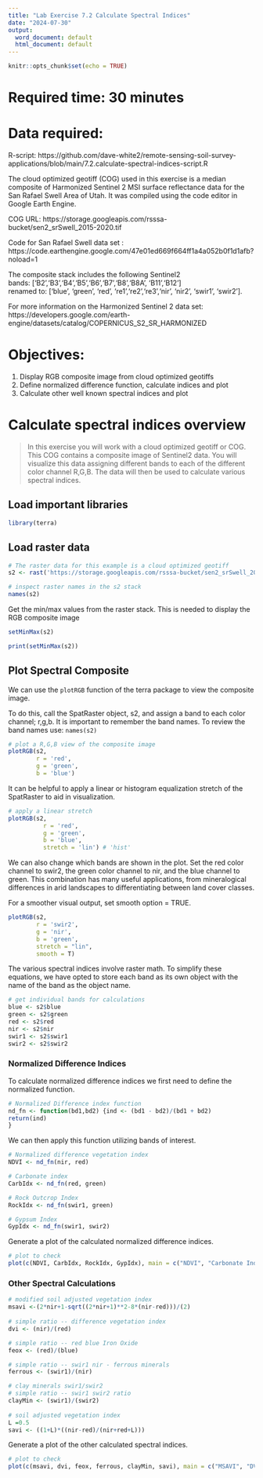 ```yaml
---
title: "Lab Exercise 7.2 Calculate Spectral Indices"
date: "2024-07-30"
output:
  word_document: default
  html_document: default
---
```


```r
knitr::opts_chunk$set(echo = TRUE)
```

# Required time: 30 minutes

# Data required:
 R-script: https://github.com/dave-white2/remote-sensing-soil-survey-applications/blob/main/7.2.calculate-spectral-indices-script.R
  
 The cloud optimized geotiff (COG) used in this exercise is a median composite of Harmonized Sentinel 2 MSI surface reflectance data for the San Rafael Swell Area of Utah. It was compiled using the code editor in Google Earth Engine. 
  
 COG URL: https://storage.googleapis.com/rsssa-bucket/sen2_srSwell_2015-2020.tif  
  
 Code for San Rafael Swell data set : https://code.earthengine.google.com/47e01ed669f664ff1a4a052b0f1d1afb?noload=1  

  
The composite stack includes the following Sentinel2  
bands:      ['B2','B3','B4','B5','B6','B7','B8','B8A', 'B11','B12']   
renamed to: ['blue', 'green', 'red', 're1','re2','re3','nir', 'nir2', 'swir1', 'swir2'].    

  
For more information on the Harmonized Sentinel 2 data set: https://developers.google.com/earth-engine/datasets/catalog/COPERNICUS_S2_SR_HARMONIZED  

  

# Objectives:
 1. Display RGB composite image from cloud optimized geotiffs
 2. Define normalized difference function, calculate indices and plot 
 3. Calculate other well known spectral indices and plot  
  
# Calculate spectral indices overview
>In this exercise you will work with a cloud optimized geotiff or COG. This COG contains a composite image of Sentinel2 data. You will visualize this data assigning different bands to each of the different color channel R,G,B. The data will then be used to calculate various spectral indices. 

  
## Load important libraries
```r
library(terra)
```

## Load raster data
```r
# The raster data for this example is a cloud optimized geotiff
s2 <- rast('https://storage.googleapis.com/rsssa-bucket/sen2_srSwell_2015-2020.tif')

# inspect raster names in the s2 stack
names(s2)
```

Get the min/max values from the raster stack. This is needed to display the RGB composite image
```r
setMinMax(s2)
```


```r
print(setMinMax(s2))
```


## Plot Spectral Composite
We can use the `plotRGB` function of the terra package to view the composite image. 

To do this, call the SpatRaster object, s2, and assign a band to each color channel; r,g,b. It is important to remember the band names. To review the band names use: `names(s2)`  


```r
# plot a R,G,B view of the composite image
plotRGB(s2,
        r = 'red',
        g = 'green',
        b = 'blue')
```



It can be helpful to apply a linear or histogram equalization stretch of the SpatRaster to aid in visualization.
```r
# apply a linear stretch
plotRGB(s2,
          r = 'red',
          g = 'green',
          b = 'blue',
          stretch = 'lin') # 'hist'
```




We can also change which bands are shown in the plot. Set the red color channel to swir2, the green color channel to nir, and the blue channel to green. This combination has many useful applications, from mineralogical differences in arid landscapes to differentiating between land cover classes.

For a smoother visual output, set smooth option = TRUE.
```r
plotRGB(s2,
        r = 'swir2',
        g = 'nir',
        b = 'green',
        stretch = "lin",
        smooth = T)
```


The various spectral indices involve raster math. To simplify these equations, we have opted to store each band as its own object with the name of the band as the object name.
```r
# get individual bands for calculations
blue <- s2$blue
green <- s2$green
red <- s2$red
nir <- s2$nir
swir1 <- s2$swir1
swir2 <- s2$swir2
```


### Normalized Difference Indices
To calculate normalized difference indices we first need to define the normalized function.
```r
# Normalized Difference index function
nd_fn <- function(bd1,bd2) {ind <- (bd1 - bd2)/(bd1 + bd2)
return(ind)
}
```


We can then apply this function utilizing bands of interest.
```r
# Normalized difference vegetation index
NDVI <- nd_fn(nir, red)

# Carbonate index
CarbIdx <- nd_fn(red, green) 

# Rock Outcrop Index
RockIdx <- nd_fn(swir1, green)

# Gypsum Index
GypIdx <- nd_fn(swir1, swir2)
```

Generate a plot of the calculated normalized difference indices.
```r
# plot to check
plot(c(NDVI, CarbIdx, RockIdx, GypIdx), main = c("NDVI", "Carbonate Index", "RockOutcrop", "Gypsum Index"))
```


### Other Spectral Calculations
```r
# modified soil adjusted vegetation index
msavi <-(2*nir+1-sqrt((2*nir+1)**2-8*(nir-red)))/(2)
  
# simple ratio -- difference vegetation index
dvi <- (nir)/(red)

# simple ratio -- red blue Iron Oxide
feox <- (red)/(blue)

# simple ratio -- swir1 nir - ferrous minerals
ferrous <- (swir1)/(nir)

# clay minerals swir1/swir2
# simple ratio -- swir1 swir2 ratio
clayMin <- (swir1)/(swir2)
                   
# soil adjusted vegetation index
L =0.5
savi <- ((1+L)*((nir-red)/(nir+red+L)))

```

Generate a plot of the other calculated spectral indices.
```r
# plot to check
plot(c(msavi, dvi, feox, ferrous, clayMin, savi), main = c("MSAVI", "DVI", "FeOx", "FerMin", "clayMin", "SAVI"))
```